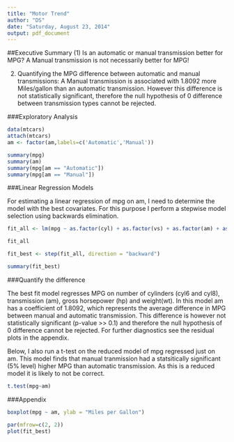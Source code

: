 ```yaml
---
title: "Motor Trend"
author: "DS"
date: "Saturday, August 23, 2014"
output: pdf_document
---
```


##Executive Summary
(1) Is an automatic or manual transmission better for MPG? A Manual transmission is not necessarily better for MPG!

(2) Quantifying the MPG difference between automatic and manual transmissions: A Manual transmission is associated with 1.8092 more Miles/gallon than an automatic transmission. However this difference is not statistically significant, therefore the null hypothesis of 0 difference between transmission types cannot be rejected.


###Exploratory Analysis

```r
data(mtcars)
attach(mtcars)
am <- factor(am,labels=c('Automatic','Manual'))
```

```r
summary(mpg)
summary(am)
summary(mpg[am == "Automatic"]) 
summary(mpg[am == "Manual"])
```


###Linear Regression Models

For estimating a linear regression of mpg on am, I need to determine the model with the best covariates. For this purpose I perform a stepwise model selection using backwards elimination. 

```r
fit_all <- lm(mpg ~ as.factor(cyl) + as.factor(vs) + as.factor(am) + as.factor(gear) + as.factor(carb) + disp + hp + drat + wt + qsec, data = mtcars)

fit_all
```
```r
fit_best <- step(fit_all, direction = "backward")
```

```r
summary(fit_best)
```

###Quantify the difference

The best fit model regresses MPG on number of cylinders (cyl6 and cyl8), transmission (am), gross horsepower (hp) and weight(wt). In this model am has a coefficient of 1.8092, which represents the average difference in MPG between manual and automatic transmission. This difference is however not statistically significant (p-value >> 0.1) and therefore the null hypothesis of 0 difference cannot be rejected. For further diagnostics see the residual plots in the appendix. 

Below, I also run a t-test on the reduced model of mpg regressed just on am. This model  finds that manual tranmission had a statsitically significant (5% level) higher MPG than automatic transmission. As this is a reduced model it is likely to not be correct. 

```r
t.test(mpg~am)
```



###Appendix

```r
boxplot(mpg ~ am, ylab = "Miles per Gallon")
```
```r
par(mfrow=c(2, 2))
plot(fit_best)
```
